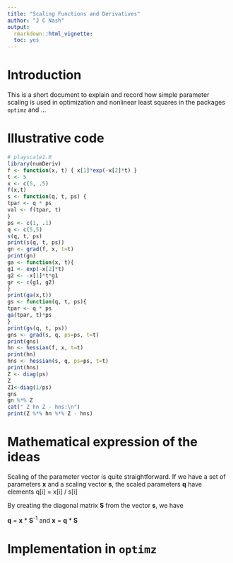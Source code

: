 ```yaml
---
title: "Scaling Functions and Derivatives"
author: "J C Nash"
output:
  rmarkdown::html_vignette:
  toc: yes
---
```


# Introduction

This is a short document to explain and record how simple parameter scaling is used
in optimization and nonlinear least squares in the packages `optimz` and ...

# Illustrative code

```r
# playscale1.R
library(numDeriv)
f <- function(x, t) { x[1]*exp(-x[2]*t) }
t <- 5
x <- c(5, .5)
f(x,t)
s <- function(q, t, ps) {
tpar <- q * ps
val <- f(tpar, t)
}
ps <- c(1, .1)
q <- c(5,5)
s(q, t, ps)
print(s(q, t, ps))
gn <- grad(f, x, t=t)
print(gn)
ga <- function(x, t){
g1 <- exp(-x[2]*t)
g2 <- -x[1]*t*g1
gr <- c(g1, g2)
}
print(ga(x,t))
gs <- function(q, t, ps){
tpar <- q * ps
ga(tpar, t)*ps
}
print(gs(q, t, ps))
gns <- grad(s, q, ps=ps, t=t)
print(gns)
hn <- hessian(f, x, t=t)
print(hn)
hns <- hessian(s, q, ps=ps, t=t)
print(hns)
Z <- diag(ps)
Z
Z1<-diag(1/ps)
gns
gn %*% Z
cat(" Z hn Z - hns:\n")
print(Z %*% hn %*% Z - hns)
```

# Mathematical expression of the ideas

Scaling of the parameter vector is quite straightforward. If we have a set of parameters **x** and a 
scaling vector **s**, the scaled parameters **q** have elements q[i] = x[i] / s[i] 

By creating the diagonal matrix **S** from the vector **s**, we have 

**q** = **x** * **S**^-1^  and  **x** = **q** * **S**



# Implementation in `optimz`


